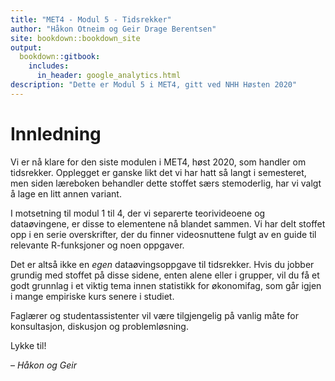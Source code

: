 ```yaml
--- 
title: "MET4 - Modul 5 - Tidsrekker"
author: "Håkon Otneim og Geir Drage Berentsen"
site: bookdown::bookdown_site
output: 
  bookdown::gitbook:
    includes:
      in_header: google_analytics.html
description: "Dette er Modul 5 i MET4, gitt ved NHH Høsten 2020"
---
```


# Innledning {-}

Vi er nå klare for den siste modulen i MET4, høst 2020, som handler om tidsrekker. Opplegget er ganske likt det vi har hatt så langt i semesteret, men siden læreboken behandler dette stoffet særs stemoderlig, har vi valgt å lage en litt annen variant.

I motsetning til modul 1 til 4, der vi separerte teorivideoene og dataøvingene, er disse to elementene nå blandet sammen. Vi har delt stoffet opp i en serie overskrifter, der du finner videosnuttene fulgt av en guide til relevante R-funksjoner og noen oppgaver.

Det er altså ikke en *egen* dataøvingsoppgave til tidsrekker. Hvis du jobber grundig med stoffet på disse sidene, enten alene eller i grupper, vil du få et godt grunnlag i et viktig tema innen statistikk for økonomifag, som går igjen i mange empiriske kurs senere i studiet.

Faglærer og studentassistenter vil være tilgjengelig på vanlig måte for konsultasjon, diskusjon og problemløsning.

Lykke til!

-- *Håkon og Geir*

